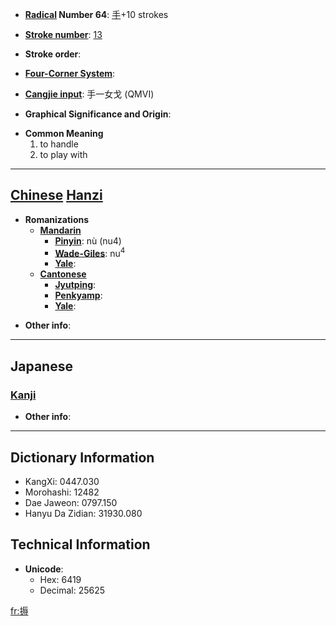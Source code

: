 * '''[[Wiktionary:Chinese radical index| Radical]] Number 64''': [[Wiktionary:Chinese radical index 手|手]]+10 strokes

* '''[[Wiktionary:Chinese total strokes index|Stroke number]]''': [[Wiktionary:Chinese total strokes index 13|13]]

* '''Stroke order''': 

* '''[[Wiktionary:Chinese four corner index|Four-Corner System]]''': 

* '''[[Wiktionary:Chinese Cangjie index|Cangjie input]]''': 手一女戈 (QMVI)

* '''Graphical Significance and Origin''': 

* '''Common Meaning'''
*#to handle
*# to play with


----

== [[Chinese]] [[Hanzi]] ==

* '''Romanizations'''
** '''[[Mandarin]]'''
*** '''[[Pinyin]]''': nù (nu4)
*** '''[[Wade-Giles]]''': nu<sup>4</sup>
*** '''[[Yale]]''': 
** '''[[Cantonese]]'''
*** '''[[Jyutping]]''':
*** '''[[Penkyamp]]''': 
*** '''[[Yale]]''': 

* '''Other info''': 

----

==Japanese==
===[[Kanji]]===
{{kanji|on readings=[[ぬ]] (nu), [[どう]] (dō), [[にょう]] (nyō), [[だく]] (daku), [[じょく]] (joku)
|kun readings=[[ささえる]] (sasaeru), [[おさえる]] (osaeru), [[ひねる]] (hineru)
}}

* '''Other info''':  

----

== Dictionary Information ==

* KangXi: 0447.030
* Morohashi: 12482
* Dae Jaweon: 0797.150
* Hanyu Da Zidian: 31930.080

== Technical Information ==

* '''Unicode''':
** Hex: 6419
** Decimal: 25625

[[fr:搙]]